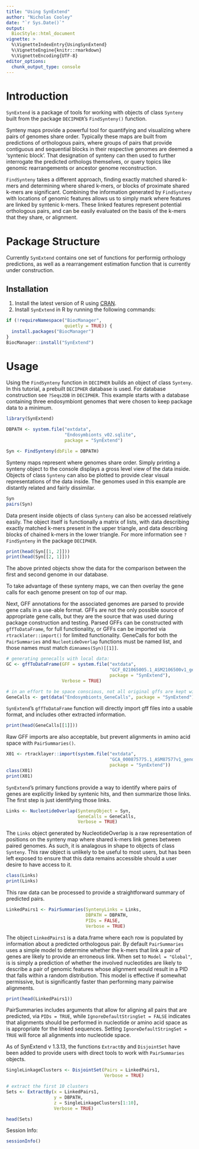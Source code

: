 ```yaml
---
title: "Using SynExtend"
author: "Nicholas Cooley"
date: "`r Sys.Date()`"
output: 
  BiocStyle::html_document
vignette: >
  %\VignetteIndexEntry{UsingSynExtend}
  %\VignetteEngine{knitr::rmarkdown}
  %\VignetteEncoding{UTF-8}
editor_options: 
  chunk_output_type: console
---
```


# Introduction

`SynExtend` is a package of tools for working with objects of class `Synteny` built from the package `DECIPHER`'s `FindSynteny()` function.

Synteny maps provide a powerful tool for quantifying and visualizing where pairs of genomes share order. Typically these maps are built from predictions of orthologous pairs, where groups of pairs that provide contiguous and sequential blocks in their respective genomes are deemed a 'syntenic block'. That designation of synteny can then used to further interrogate the predicted orthologs themselves, or query topics like genomic rearrangements or ancestor genome reconstruction.

`FindSynteny` takes a different approach, finding exactly matched shared k-mers and determining where shared k-mers, or blocks of proximate shared k-mers are significant. Combining the information generated by `FindSynteny` with locations of genomic features allows us to simply mark where features are linked by syntenic k-mers. These linked features represent potential orthologous pairs, and can be easily evaluated on the basis of the k-mers that they share, or alignment.

# Package Structure

Currently `SynExtend` contains one set of functions for performig orthology predictions, as well as a rearrangement estimation function that is currently under construction.

## Installation

1. Install the latest version of R using [CRAN](https://cran.r-project.org/).
2. Install `SynExtend` in R by running the following commands:

```r
if (!requireNamespace("BiocManager",
                      quietly = TRUE)) {
  install.packages("BiocManager")
}
BiocManager::install("SynExtend")
```

# Usage

Using the `FindSynteny` function in `DECIPHER` builds an object of class `Synteny`. In this tutorial, a prebuilt `DECIPHER` database is used. For database construction see `?Seqs2DB` in `DECIPHER`. This example starts with a database containing three endosymbiont genomes that were chosen to keep package data to a minimum.

```r
library(SynExtend)

DBPATH <- system.file("extdata",
                      "Endosymbionts_v02.sqlite",
                      package = "SynExtend")

Syn <- FindSynteny(dbFile = DBPATH)
```

Synteny maps represent where genomes share order. Simply printing a synteny object to the console displays a gross level view of the data inside. Objects of class `Synteny` can also be plotted to provide clear visual representations of the data inside. The genomes used in this example are distantly related and fairly dissimilar.

```r
Syn
pairs(Syn)
```

Data present inside objects of class `Synteny` can also be accessed relatively easily. The object itself is functionally a matrix of lists, with data describing exactly matched k-mers present in the upper triangle, and data describing blocks of chained k-mers in the lower triangle. For more information see `?FindSynteny` in the package `DECIPHER`.

```r
print(head(Syn[[1, 2]]))
print(head(Syn[[2, 1]]))
```

The above printed objects show the data for the comparison between the first and second genome in our database.

To take advantage of these synteny maps, we can then overlay the gene calls for each genome present on top of our map.

Next, GFF annotations for the associated genomes are parsed to provide gene calls in a use-able format. GFFs are not the only possible source of appropriate gene calls, but they are the source that was used during package construction and testing. Parsed GFFs can be constructed with `gffToDataFrame`, for full functionality, or GFFs can be imported via `rtracklater::import()` for limited functionality. GeneCalls for both the `PairSummaries` and `NucleotideOverlap` functions must be named list, and those names must match `dimnames(Syn)[[1]]`.

```r
# generating genecalls with local data:
GC <- gffToDataFrame(GFF = system.file("extdata",
                                       "GCF_021065005.1_ASM2106500v1_genomic.gff.gz",
                                       package = "SynExtend"),
                     Verbose = TRUE)

# in an effort to be space conscious, not all original gffs are kept within this package
GeneCalls <- get(data("Endosymbionts_GeneCalls", package = "SynExtend"))
```

`SynExtend`'s `gffToDataFrame` function will directly import gff files into a usable format, and includes other extracted information.

```r
print(head(GeneCalls[[1]]))
```

Raw GFF imports are also acceptable, but prevent alignments in amino acid space with `PairSummaries()`.

```r
X01 <- rtracklayer::import(system.file("extdata",
                                       "GCA_000875775.1_ASM87577v1_genomic.gff.gz",
                                       package = "SynExtend"))
class(X01)
print(X01)
```

`SynExtend`'s primary functions provide a way to identify where pairs of genes are explicitly linked by syntenic hits, and then summarize those links. The first step is just identifying those links.

```r
Links <- NucleotideOverlap(SyntenyObject = Syn,
                           GeneCalls = GeneCalls,
                           Verbose = TRUE)
```

The `Links` object generated by NucleotideOverlap is a raw representation of positions on the synteny map where shared k-mers link genes between paired genomes. As such, it is analagous in shape to objects of class `Synteny`. This raw object is unlikely to be useful to most users, but has been left exposed to ensure that this data remains accessible should a user desire to have access to it.

```r
class(Links)
print(Links)
```

This raw data can be processed to provide a straightforward summary of predicted pairs.

```r
LinkedPairs1 <- PairSummaries(SyntenyLinks = Links,
                              DBPATH = DBPATH,
                              PIDs = FALSE,
                              Verbose = TRUE)
```

The object `LinkedPairs1` is a data.frame where each row is populated by information about a predicted orthologous pair. By default `PairSummaries` uses a simple model to determine whether the k-mers that link a pair of genes are likely to provide an erroneous link. When set to `Model = "Global"`, is is simply a prediction of whether the involved nucleotides are likely to describe a pair of genomic features whose alignment would result in a PID that falls within a random distribution. This model is effective if somewhat permissive, but is significantly faster than performing many pairwise alignments.

```r
print(head(LinkedPairs1))
```

PairSummaries includes arguments that allow for aligning all pairs that are predicted, via `PIDs = TRUE`, while `IgnoreDefaultStringSet = FALSE` indicates that alignments should be performed in nucleotide or amino acid space as is appropriate for the linked sequences. Setting `IgnoreDefaultStringSet = TRUE` will force all alignments into nucleotide space.

As of SynExtend v 1.3.13, the functions `ExtractBy` and `DisjointSet` have been added to provide users with direct tools to work with `PairSummaries` objects.

```r
SingleLinkageClusters <- DisjointSet(Pairs = LinkedPairs1,
                                     Verbose = TRUE)
```

```r
# extract the first 10 clusters
Sets <- ExtractBy(x = LinkedPairs1,
                  y = DBPATH,
                  z = SingleLinkageClusters[1:10],
                  Verbose = TRUE)

head(Sets)
```

Session Info:

```r
sessionInfo()
```




